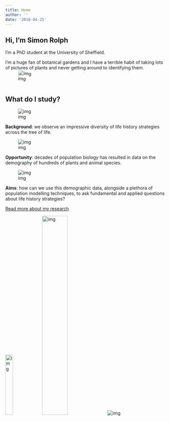 ```yaml
---
title: Home
author: ''
date: '2018-04-25'
---
```


<div class="row">
<div class="col-sm-7 centred">
# Hi, I'm Simon Rolph



I'm a PhD student at the University of Sheffield.

I'm a huge fan of botanical gardens and I have a terrible habit of taking lots of pictures of plants and never getting around to identifying them.
</div>
<div class="col-sm-1"></div>

<div class="col-sm-4 centred"><div class="img-reponsive shadowed" style="transform: rotate(4deg);">![img](img/me.jpg)</div></div>
 
</div> 

<div>
## What do I study?
</div>

<div class="row">
<div class="col-md-4">

<div class="img-reponsive hcent">![img](/img/life_hists.png)</div>


**Background**: we observe an impressive diversity of life history strategies across the tree of life.

</div>

<div class="col-md-4 ">


<div class="img-reponsive hcent">![img](/img/compadre-logo.png)</div>


**Opportunity**: decades of population biology has resulted in data on the demography of hundreds of plants and animal species.
</div>


<div class="col-md-4">

 
<div class="img-reponsive hcent">![img](/img/mpms.png)</div>


**Aims**: how can we use this demographic data, alongside a plethora of population modelling techniques, to ask fundamental and applied questions about life history strategies?
  
</div>
</div> 
 
<div class="hcent">
<a role="button" href="/about/PhD-overview" class="btn btn-primary">Read more about my research</a>
</div>
 
<div class="hcent">

![img](/img/TuosLogo.png){width=22%}  ![img](/img/ox-uni.png){width=40%} ![img](/img/Leverhulme.png)

</div>

<!--## Resources, notes, ramblings...

Code notes are bits of code, field notes are things about wildlife and blog is a blog.
-->




